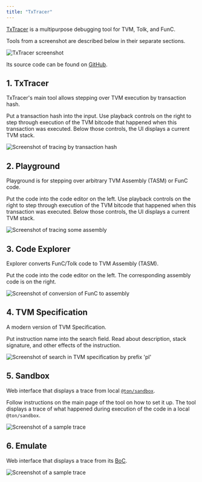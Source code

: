 ```yaml
---
title: "TxTracer"
---
```



[TxTracer](https://txtracer.ton.org/) is a multipurpose debugging tool for TVM, Tolk, and FunC.

Tools from a screenshot are described below in their separate sections.

![TxTracer screenshot](/resources/images/txtracer/root.png)

Its source code can be found on [GitHub](https://github.com/ton-blockchain/txtracer).

## 1. TxTracer

TxTracer's main tool allows stepping over TVM execution by transaction hash.

Put a transaction hash into the input. Use playback controls on the right to step through execution of the TVM bitcode that happened when this transaction was executed. Below those controls, the UI displays a current TVM stack.

<Image
  src="/resources/images/txtracer/transaction-light.png"
  darkSrc="/resources/images/txtracer/transaction-dark.png"
  alt="Screenshot of tracing by transaction hash"
/>

## 2. Playground

Playground is for stepping over arbitrary TVM Assembly (TASM) or FunC code.

Put the code into the code editor on the left. Use playback controls on the right to step through execution of the TVM bitcode that happened when this transaction was executed. Below those controls, the UI displays a current TVM stack.

<Image
  src="/resources/images/txtracer/playground-light.png"
  darkSrc="/resources/images/txtracer/playground-dark.png"
  alt="Screenshot of tracing some assembly"
/>

## 3. Code Explorer

Explorer converts FunC/Tolk code to TVM Assembly (TASM).

Put the code into the code editor on the left. The corresponding assembly code is on the right.

<Image
  src="/resources/images/txtracer/explorer-light.png"
  darkSrc="/resources/images/txtracer/explorer-dark.png"
  alt="Screenshot of conversion of FunC to assembly"
/>

## 4. TVM Specification

A modern version of TVM Specification.

Put instruction name into the search field. Read about description, stack signature, and other effects of the instruction.

<Image
  src="/resources/images/txtracer/spec-light.png"
  darkSrc="/resources/images/txtracer/spec-dark.png"
  alt="Screenshot of search in TVM specification by prefix 'pl'"
/>

## 5. Sandbox

Web interface that displays a trace from local [`@ton/sandbox`](/contract-dev/testing/reference).

Follow instructions on the main page of the tool on how to set it up. The tool displays a trace of what happened during execution of the code in a local `@ton/sandbox`.

<Image
  src="/resources/images/txtracer/sandbox-light.png"
  darkSrc="/resources/images/txtracer/sandbox-dark.png"
  alt="Screenshot of a sample trace"
/>

## 6. Emulate

Web interface that displays a trace from its [BoC](/tvm/serialization/boc).

<Image
  src="/resources/images/txtracer/emulate-light.png"
  darkSrc="/resources/images/txtracer/emulate-dark.png"
  alt="Screenshot of a sample trace"
/>
